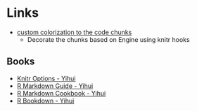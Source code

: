 # Links {#links .unnumbered}


- [custom colorization to the code chunks](https://f0nzie.github.io/matplotlib-with-rmarkdown/index.html)
  - Decorate the chunks based on Engine using knitr hooks


## Books

- [Knitr Options - Yihui](https://yihui.org/knitr/options/)
- [R Markdown Guide - Yihui](https://bookdown.org/yihui/rmarkdown/)
- [R Markdown Cookbook - Yihui](https://bookdown.org/yihui/rmarkdown-cookbook/)
- [R Bookdown - Yihui](https://bookdown.org/yihui/bookdown/)
